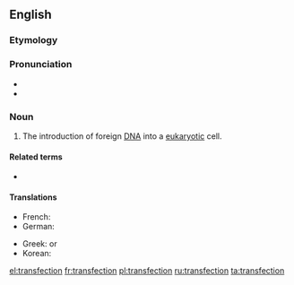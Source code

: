 ==English==

===Etymology===
{{blend|trans-|infection|lang=en}}

===Pronunciation===
* {{IPA|tɹænzˈfɛkʃən|lang=en}}
* {{rhymes|ɛkʃən|lang=en}}

===Noun===
{{wikipedia}}
{{en-noun}}

# {{lb|en|molecular biology}} The introduction of foreign [[DNA]] into a [[eukaryotic]] cell.

====Related terms====
* {{l|en|transfectant}}

====Translations====
{{trans-top|introduction of foreign DNA into a eukaryotic cell}}
* French: {{t+|fr|transfection}}
* German: {{t|de|Transfektion|f}}
{{trans-mid}}
* Greek: {{t+|el|επιμόλυνση}} or {{t|el|διαμόλυνση}}
* Korean: {{t|ko|트랜스펙션|tr=teuraenseupeksyeon}}
{{trans-bottom}}

[[el:transfection]]
[[fr:transfection]]
[[pl:transfection]]
[[ru:transfection]]
[[ta:transfection]]
